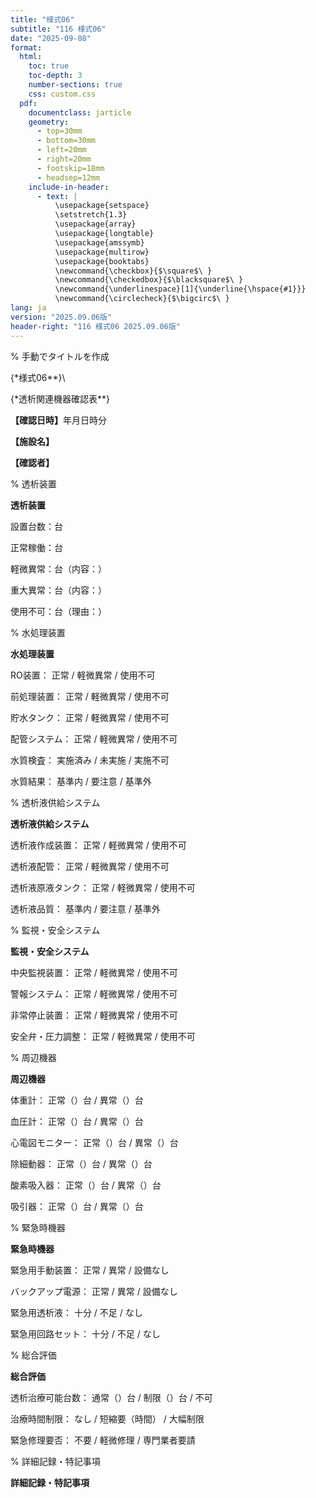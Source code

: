 ```yaml
---
title: "様式06"
subtitle: "116 様式06"
date: "2025-09-08"
format: 
  html:
    toc: true
    toc-depth: 3
    number-sections: true
    css: custom.css
  pdf:
    documentclass: jarticle
    geometry: 
      - top=30mm
      - bottom=30mm  
      - left=20mm
      - right=20mm
      - footskip=18mm
      - headsep=12mm
    include-in-header:
      - text: |
          \usepackage{setspace}
          \setstretch{1.3}
          \usepackage{array}
          \usepackage{longtable}
          \usepackage{amssymb}
          \usepackage{multirow}
          \usepackage{booktabs}
          \newcommand{\checkbox}{$\square$\ }
          \newcommand{\checkedbox}{$\blacksquare$\ }
          \newcommand{\underlinespace}[1]{\underline{\hspace{#1}}}
          \newcommand{\circlecheck}{$\bigcirc$\ }
lang: ja
version: "2025.09.06版"
header-right: "116 様式06 2025.09.06版"
---
```


% 手動でタイトルを作成

{\Large**様式06**}\\

{\Large**透析関連機器確認表**}



**【確認日時】**\underlinespace{2cm}年\underlinespace{1cm}月\underlinespace{1cm}日\underlinespace{1cm}時\underlinespace{1cm}分



**【施設名】** \underlinespace{10cm}



**【確認者】** \underlinespace{10cm}



% 透析装置

**\large 透析装置**




\checkbox 設置台数：\underlinespace{2cm}台



\checkbox 正常稼働：\underlinespace{2cm}台



\checkbox 軽微異常：\underlinespace{2cm}台（内容：\underlinespace{6cm}）



\checkbox 重大異常：\underlinespace{2cm}台（内容：\underlinespace{6cm}）



\checkbox 使用不可：\underlinespace{2cm}台（理由：\underlinespace{6cm}）



% 水処理装置

**\large 水処理装置**




\checkbox RO装置：     \checkbox 正常      /      \checkbox 軽微異常      /      \checkbox 使用不可



\checkbox 前処理装置：     \checkbox 正常      /      \checkbox 軽微異常      /      \checkbox 使用不可



\checkbox 貯水タンク：     \checkbox 正常      /      \checkbox 軽微異常      /      \checkbox 使用不可



\checkbox 配管システム：     \checkbox 正常      /      \checkbox 軽微異常      /      \checkbox 使用不可



\checkbox 水質検査：     \checkbox 実施済み      /      \checkbox 未実施      /      \checkbox 実施不可



\checkbox 水質結果：     \checkbox 基準内      /      \checkbox 要注意      /      \checkbox 基準外



% 透析液供給システム

**\large 透析液供給システム**




\checkbox 透析液作成装置：     \checkbox 正常      /      \checkbox 軽微異常      /      \checkbox 使用不可



\checkbox 透析液配管：     \checkbox 正常      /      \checkbox 軽微異常      /      \checkbox 使用不可



\checkbox 透析液原液タンク：     \checkbox 正常      /      \checkbox 軽微異常      /      \checkbox 使用不可



\checkbox 透析液品質：     \checkbox 基準内      /      \checkbox 要注意      /      \checkbox 基準外



% 監視・安全システム

**\large 監視・安全システム**




\checkbox 中央監視装置：     \checkbox 正常      /      \checkbox 軽微異常      /      \checkbox 使用不可



\checkbox 警報システム：     \checkbox 正常      /      \checkbox 軽微異常      /      \checkbox 使用不可



\checkbox 非常停止装置：     \checkbox 正常      /      \checkbox 軽微異常      /      \checkbox 使用不可



\checkbox 安全弁・圧力調整：     \checkbox 正常      /      \checkbox 軽微異常      /      \checkbox 使用不可



% 周辺機器

**\large 周辺機器**




\checkbox 体重計：     正常（\underlinespace{1.5cm}）台      /      異常（\underlinespace{1.5cm}）台



\checkbox 血圧計：     正常（\underlinespace{1.5cm}）台      /      異常（\underlinespace{1.5cm}）台



\checkbox 心電図モニター：     正常（\underlinespace{1.5cm}）台      /      異常（\underlinespace{1.5cm}）台



\checkbox 除細動器：     正常（\underlinespace{1.5cm}）台      /      異常（\underlinespace{1.5cm}）台



\checkbox 酸素吸入器：     正常（\underlinespace{1.5cm}）台      /      異常（\underlinespace{1.5cm}）台



\checkbox 吸引器：     正常（\underlinespace{1.5cm}）台      /      異常（\underlinespace{1.5cm}）台



% 緊急時機器

**\large 緊急時機器**




\checkbox 緊急用手動装置：     \checkbox 正常      /      \checkbox 異常      /      \checkbox 設備なし



\checkbox バックアップ電源：     \checkbox 正常      /      \checkbox 異常      /      \checkbox 設備なし



\checkbox 緊急用透析液：     \checkbox 十分      /      \checkbox 不足      /      \checkbox なし



\checkbox 緊急用回路セット：     \checkbox 十分      /      \checkbox 不足      /      \checkbox なし



% 総合評価

**\large 総合評価**




\checkbox 透析治療可能台数：     通常（\underlinespace{2cm}）台      /      制限（\underlinespace{2cm}）台      /      不可



\checkbox 治療時間制限：     \checkbox なし      /      短縮要（\underlinespace{2cm}時間）      /      \checkbox 大幅制限



\checkbox 緊急修理要否：     \checkbox 不要      /      \checkbox 軽微修理      /      \checkbox 専門業者要請



% 詳細記録・特記事項

**\large 詳細記録・特記事項**




\underlinespace{13cm}



\underlinespace{13cm}



\underlinespace{13cm}



\underlinespace{13cm}



\underlinespace{13cm}